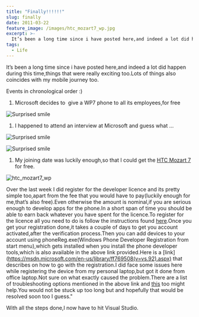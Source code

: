 ```yaml
---
title: "Finally!!!!!!"
slug: finally
date: 2011-03-22
feature_image: /images/htc_mozart7_wp.jpg
excerpt: >-
  It’s been a long time since i have posted here,and indeed a lot did happen during this time,things that were really exciting too.Lots of things also coincides with my mobile...
tags:
  - Life
---
```

It’s been a long time since i have posted here,and indeed a lot did happen during this time,things that were really exciting too.Lots of things also coincides with my mobile journey too.

Events in chronological order :)

1.  Microsoft decides to  give a WP7 phone to all its employees,for free

![Surprised smile](https://rahulpnath.files.wordpress.com/2011/03/wlemoticon-surprisedsmile.png)

1.  I happened to attend an interview at Microsoft and guess what …

![Surprised smile](https://rahulpnath.files.wordpress.com/2011/03/wlemoticon-surprisedsmile.png)

![Surprised smile](https://rahulpnath.files.wordpress.com/2011/03/wlemoticon-surprisedsmile.png)

1.  My joining date was luckily enough,so that I could get the [HTC Mozart 7](https://www.htc.com/www/product/7mozart/overview.html) for free.

![htc_mozart7_wp](/images/htc_mozart7_wp.jpg)

Over the last week I did register for the developer licence and its pretty simple too,apart from the fee that you would have to pay(luckily enough for me,that’s also free).Even otherwise the amount is nominal,if you are serious enough to develop apps for the phone.In a short span of time you should be able to earn back whatever you have spent for the licence.To register for the licence all you need to do is follow the instructions found [here](https://create.msdn.com/en-US/).Once you get your registration done,it takes a couple of days to get you account activated,after the verification process.Then you can add devices to your account using phoneReg.exe(Windows Phone Developer Registration from start menu),which gets installed when you install the phone developer tools,which is also available in the above link provided.Here is a \[link\](https://msdn.microsoft.com/en-us/library/ff769508(v=vs.92).aspx) that describes on how to go with the registration.I did face some issues here while registering the device from my personal laptop,but got it done from office laptop.Not sure on what exactly caused the problem.There are a list of troubleshooting options mentioned in the above link and [this](http://forums.create.msdn.com/forums/p/73498/451621.aspx) too might help.You would not be stuck up too long but and hopefully that would be resolved soon too I guess."

With all the steps done,I now have to hit Visual Studio.